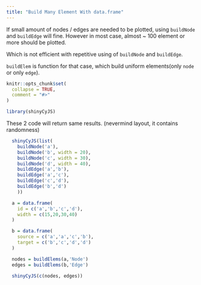```yaml
---
title: "Build Many Element With data.frame"
---
```


If small amount of nodes / edges are needed to be plotted, using `buildNode` and `buildEdge` will fine. However in most case, almost ~ 100 element or more should be plotted.

Which is not efficient with repetitive using of `buildNode` and `buildEdge`.

`buildElem` is function for that case, which build uniform elements(only `node` or only `edge`).


```r
knitr::opts_chunk$set(
  collapse = TRUE,
  comment = "#>"
)
```

```r
library(shinyCyJS)
```

These 2 code will return same results. (nevermind layout, it contains randomness)

```r
  shinyCyJS(list(
    buildNode('a'),
    buildNode('b', width = 20),
    buildNode('c', width = 30),
    buildNode('d', width = 40),
    buildEdge('a','b'),
    buildEdge('a','c'),
    buildEdge('c','d'),
    buildEdge('b','d')
    ))
```


```r
  a = data.frame(
    id = c('a','b','c','d'),
    width = c(15,20,30,40)
  )

  b = data.frame(
    source = c('a','a','c','b'),
    target = c('b','c','d','d')
  )

  nodes = buildElems(a,'Node')
  edges = buildElems(b,'Edge')

  shinyCyJS(c(nodes, edges))
```
